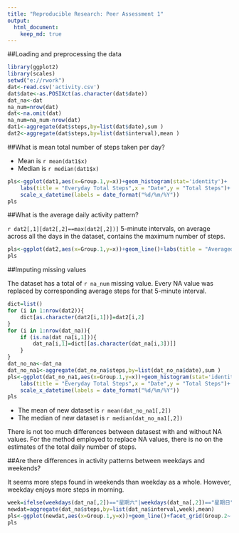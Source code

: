 ```yaml
---
title: "Reproducible Research: Peer Assessment 1"
output: 
  html_document:
    keep_md: true
---
```

##Loading and preprocessing the data

```r
library(ggplot2)
library(scales)
setwd("e://rwork")
dat<-read.csv('activity.csv')
dat$date<-as.POSIXct(as.character(dat$date))
dat_na<-dat
na_num=nrow(dat)
dat<-na.omit(dat)
na_num=na_num-nrow(dat)
dat1<-aggregate(dat$steps,by=list(dat$date),sum )
dat2<-aggregate(dat$steps,by=list(dat$interval),mean )
```

##What is mean total number of steps taken per day?

- Mean is `r mean(dat1$x)`
- Median is `r median(dat1$x)`

```r
pls<-ggplot(dat1,aes(x=Group.1,y=x))+geom_histogram(stat='identity')+
    labs(title = "Everyday Total Steps",x = "Date",y = "Total Steps")+
    scale_x_datetime(labels = date_format("%d/%m/%Y"))
pls

```

##What is the average daily activity pattern?

`r dat2[,1][dat2[,2]==max(dat2[,2])]`  5-minute intervals, on average across all the days in the dataset, contains the maximum number of steps.

```r
pls<-ggplot(dat2,aes(x=Group.1,y=x))+geom_line()+labs(title = "Averaged Steps",x = "5-minute interval",y = "Averaged Steps")
pls
```

##Imputing missing values

The dataset has a total of `r na_num` missing value.
Every NA value was replaced by corresponding average steps for that 5-minute interval.

```r
dict=list()
for (i in 1:nrow(dat2)){
    dict[as.character(dat2[i,1])]=dat2[i,2]
}
for (i in 1:nrow(dat_na)){
    if (is.na(dat_na[i,1])){
        dat_na[i,1]=dict[[as.character(dat_na[i,3])]]
    }
}
dat_no_na<-dat_na
dat_no_na1<-aggregate(dat_no_na$steps,by=list(dat_no_na$date),sum )
pls<-ggplot(dat_no_na1,aes(x=Group.1,y=x))+geom_histogram(stat='identity')+
    labs(title = "Everyday Total Steps",x = "Date",y = "Total Steps")+
    scale_x_datetime(labels = date_format("%d/%m/%Y"))
pls
```

- The mean of new dataset is `r mean(dat_no_na1[,2])`
- The median of new dataset is `r median(dat_no_na1[,2])`

There is not too much differences between datasest with and without NA values.
For the method employed to replace NA values, there is no on the estimates of the total daily number of steps.

##Are there differences in activity patterns between weekdays and weekends?

It seems more steps found in weekends than weekday as a whole. However, weekday enjoys more steps in morning.

```r
week=ifelse(weekdays(dat_na[,2])=="星期六"|weekdays(dat_na[,2])=="星期日","weekend","weekday")
newdat=aggregate(dat_na$steps,by=list(dat_na$interval,week),mean)
pls<-ggplot(newdat,aes(x=Group.1,y=x))+geom_line()+facet_grid(Group.2~.)+labs(title = "Averaged Steps",x = "5-minute interval",y = "Averaged Steps")
pls
```

